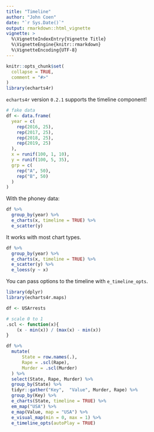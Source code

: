 ```yaml
---
title: "Timeline"
author: "John Coen"
date: "`r Sys.Date()`"
output: rmarkdown::html_vignette
vignette: >
  %\VignetteIndexEntry{Vignette Title}
  %\VignetteEngine{knitr::rmarkdown}
  %\VignetteEncoding{UTF-8}
---
```


```r
knitr::opts_chunk$set(
  collapse = TRUE,
  comment = "#>"
)
library(echarts4r)
```

`echarts4r` version `0.2.1` supports the timeline component!

```r
# fake data
df <- data.frame(
  year = c(
    rep(2016, 25),
    rep(2017, 25),
    rep(2018, 25),
    rep(2019, 25)
  ),
  x = runif(100, 1, 10),
  y = runif(100, 5, 35),
  grp = c(
    rep("A", 50),
    rep("B", 50)
  )
)
```

With the phoney data:

```r
df %>% 
  group_by(year) %>% 
  e_charts(x, timeline = TRUE) %>% 
  e_scatter(y)
```

It works with most chart types.

```r
df %>% 
  group_by(year) %>% 
  e_charts(x, timeline = TRUE) %>% 
  e_scatter(y) %>% 
  e_loess(y ~ x)
```

You can pass options to the timeline with `e_timeline_opts`.

```r
library(dplyr)
library(echarts4r.maps)

df <- USArrests

# scale 0 to 1
.scl <- function(x){
    (x - min(x)) / (max(x) - min(x))
}

df %>% 
  mutate(
      State = row.names(.),
      Rape = .scl(Rape),
      Murder = .scl(Murder)
  ) %>% 
  select(State, Rape, Murder) %>% 
  group_by(State) %>% 
  tidyr::gather("Key",  "Value", Murder, Rape) %>% 
  group_by(Key) %>% 
  e_charts(State, timeline = TRUE) %>% 
  em_map("USA") %>% 
  e_map(Value, map = "USA") %>% 
  e_visual_map(min = 0, max = 1) %>% 
  e_timeline_opts(autoPlay = TRUE)
```
